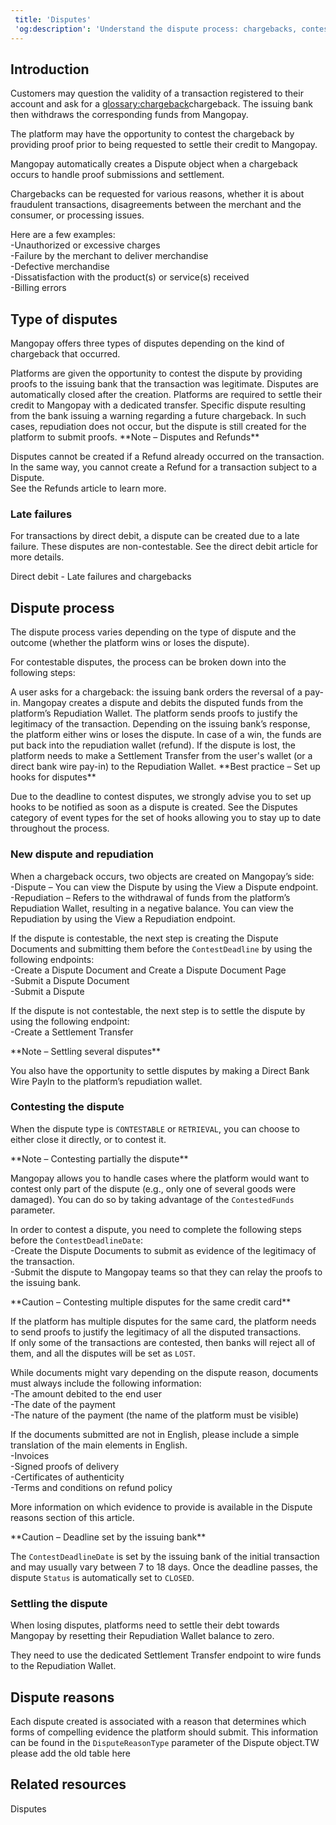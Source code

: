 ```yaml
---  
 title: 'Disputes'  
 'og:description': 'Understand the dispute process: chargebacks, contesting disputes, and repudiation settlements.'  
---  
```


## Introduction  

Customers may question the validity of a transaction registered to their account and ask for a <glossary:chargeback>chargeback</glossary>. The issuing bank then withdraws the corresponding funds from Mangopay.  

The platform may have the opportunity to contest the chargeback by providing proof prior to being requested to settle their credit to Mangopay.  

Mangopay automatically creates a Dispute object when a chargeback occurs to handle proof submissions and settlement.<Accordion title="Examples of chargebacks">   

Chargebacks can be requested for various reasons, whether it is about fraudulent transactions, disagreements between the merchant and the consumer, or processing issues.  

Here are a few examples:  
-Unauthorized or excessive charges  
-Failure by the merchant to deliver merchandise  
-Defective merchandise  
-Dissatisfaction with the product(s) or service(s) received  
-Billing errors </Accordion>  

## Type of disputes  

Mangopay offers three types of disputes depending on the kind of chargeback that occurred. 

<CardGroup cols={2}>  
<Card title="Contestable">  
 Platforms are given the opportunity to contest the dispute by providing proofs to the issuing bank that the transaction was legitimate.  
</Card>  
<Card title="Non-contestable">  
 Disputes are automatically closed after the creation. Platforms are required to settle their credit to Mangopay with a dedicated transfer.  
</Card>  
<Card title="Retrieval">  
 Specific dispute resulting from the bank issuing a warning regarding a future chargeback. In such cases, repudiation does not occur, but the dispute is still created for the platform to submit proofs.  
</Card>  
</CardGroup>  

<Note>  
**Note – Disputes and Refunds** 
  
Disputes cannot be created if a Refund already occurred on the transaction. In the same way, you cannot create a Refund for a transaction subject to a Dispute.  
See the Refunds article to learn more.  
</Note>  

### Late failures  

For transactions by direct debit, a dispute can be created due to a late failure. These disputes are non-contestable. See the direct debit article for more details.  

<Card title="Article">Direct debit - Late failures and chargebacks</Card>  

## Dispute process  

The dispute process varies depending on the type of dispute and the outcome (whether the platform wins or loses the dispute).  

For contestable disputes, the process can be broken down into the following steps:  

<Steps> 
<Step>A user asks for a chargeback: the issuing bank orders the reversal of a pay-in.</Step> 
<Step>Mangopay creates a dispute and debits the disputed funds from the platform’s <glossary:repudiation-wallet>Repudiation Wallet</glossary>.</Step> 
<Step>The platform sends proofs to justify the legitimacy of the transaction.</Step> 
<Step>Depending on the issuing bank’s response, the platform either wins or loses the dispute. In case of a win, the funds are put back into the repudiation wallet (refund).</Step> 
<Step>If the dispute is lost, the platform needs to make a Settlement Transfer from the user's wallet (or a direct bank wire pay-in) to the Repudiation Wallet.</Step>  
</Steps>  

<Note>  
**Best practice – Set up hooks for disputes** 
  
Due to the deadline to contest disputes, we strongly advise you to set up hooks to be notified as soon as a dispute is created. See the Disputes category of event types for the set of hooks allowing you to stay up to date throughout the process.  
</Note>  

### New dispute and repudiation  

When a chargeback occurs, two objects are created on Mangopay’s side:  
-Dispute – You can view the Dispute by using the View a Dispute endpoint.  
-Repudiation – Refers to the withdrawal of funds from the platform’s Repudiation Wallet, resulting in a negative balance. You can view the Repudiation by using the View a Repudiation endpoint.  

If the dispute is contestable, the next step is creating the Dispute Documents and submitting them before the `ContestDeadline` by using the following endpoints:  
-Create a Dispute Document and Create a Dispute Document Page  
-Submit a Dispute Document  
-Submit a Dispute  

If the dispute is not contestable, the next step is to settle the dispute by using the following endpoint:  
-Create a Settlement Transfer  

<Note>  
**Note – Settling several disputes** 
  
You also have the opportunity to settle disputes by making a Direct Bank Wire PayIn to the platform’s repudiation wallet.  
</Note>  

### Contesting the dispute  

When the dispute type is `CONTESTABLE` or `RETRIEVAL`, you can choose to either close it directly, or to contest it.  

<Note>  
**Note – Contesting partially the dispute** 
  
Mangopay allows you to handle cases where the platform would want to contest only part of the dispute (e.g., only one of several goods were damaged). You can do so by taking advantage of the `ContestedFunds` parameter.  
</Note>  

In order to contest a dispute, you need to complete the following steps before the `ContestDeadlineDate`:  
-Create the Dispute Documents to submit as evidence of the legitimacy of the transaction.  
-Submit the dispute to Mangopay teams so that they can relay the proofs to the issuing bank.  

<Warning>  
**Caution – Contesting multiple disputes for the same credit card** 
  
If the platform has multiple disputes for the same card, the platform needs to send proofs to justify the legitimacy of all the disputed transactions.  
If only some of the transactions are contested, then banks will reject all of them, and all the disputes will be set as `LOST`.  
</Warning>  

While documents might vary depending on the dispute reason, documents must always include the following information:  
-The amount debited to the end user  
-The date of the payment  
-The nature of the payment (the name of the platform must be visible)  

If the documents submitted are not in English, please include a simple translation of the main elements in English.<Accordion title="Common examples of evidence documents">   
-Invoices  
-Signed proofs of delivery  
-Certificates of authenticity  
-Terms and conditions on refund policy  

More information on which evidence to provide is available in the Dispute reasons section of this article. </Accordion>  

<Warning>  
**Caution – Deadline set by the issuing bank** 
  
The `ContestDeadlineDate` is set by the issuing bank of the initial transaction and may usually vary between 7 to 18 days. Once the deadline passes, the dispute `Status` is automatically set to `CLOSED`.  
</Warning>  

### Settling the dispute  

When losing disputes, platforms need to settle their debt towards Mangopay by resetting their Repudiation Wallet balance to zero.   

They need to use the dedicated Settlement Transfer endpoint to wire funds to the Repudiation Wallet.  

## Dispute reasons  

Each dispute created is associated with a reason that determines which forms of compelling evidence the platform should submit. This information can be found in the `DisputeReasonType` parameter of the Dispute object.TW please add the old table here  

## Related resources  

<Card title="Endpoints">Disputes</Card>